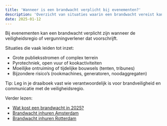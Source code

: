 ```yaml
---
title: 'Wanneer is een brandwacht verplicht bij evenementen?'
description: 'Overzicht van situaties waarin een brandwacht vereist kan zijn en hoe je dit snel regelt per stad.'
date: 2025-01-12
---
```


Bij evenementen kan een brandwacht verplicht zijn wanneer de veiligheidsregio of vergunningverlener dat voorschrijft.

Situaties die vaak leiden tot inzet:

- Grote publieksstromen of complex terrein
- Pyrotechniek, open vuur of kookactiviteiten
- Moeilijke ontruiming of tijdelijke bouwsels (tenten, tribunes)
- Bijzondere risico’s (rookmachines, generatoren, noodaggregaten)

Tip: Leg in je draaiboek vast wie verantwoordelijk is voor brandveiligheid en communicatie met de veiligheidsregio.

Verder lezen:

- [Wat kost een brandwacht in 2025?](/blog/wat-kost-een-brandwacht-in-2025)
- [Brandwacht inhuren Amsterdam](/brandwacht-inhuren/amsterdam)
- [Brandwacht inhuren Rotterdam](/brandwacht-inhuren/rotterdam)
